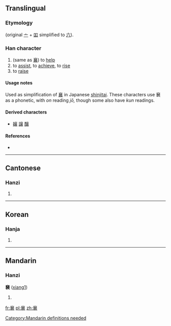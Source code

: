 ==Translingual==
{{ja-forms|㐮||[[襄]]}}

===Etymology===
{{Han simp|襄|f=吅|t=八}} (original [[亠]] + [[吅]] simplified to [[六]]).

===Han character===
{{Han char|rn=8|rad=亠|as=11|sn=13|four=|canj=卜金廿廿女 (YCTTV)|ids=⿱[[六]]⿳[[井]][[一]][[𧘇]]}}

# (same as [[襄]]) to [[help]]
# to [[assist]], to [[achieve]], to [[rise]]
# to [[raise]]

====Usage notes====
Used as simplification of [[襄]] in Japanese [[shinjitai]]. These characters use 㐮 as a phonetic, with ''on'' reading ''jō,'' though some also have ''kun'' readings.

====Derived characters====
* [[嬢]] [[譲]] [[醸]]

====References====
* {{Han ref|kx=0089.201|hdz=10291.080|uh=342E|ud=13358}}

----

==Cantonese==

===Hanzi===
{{yue-hanzi|jyut=[[soeng1]]|y=seung1}}

# {{defn|lang=yue|sort=亠11}}

----

==Korean==

===Hanja===
{{ko-hanja|hangeul=양|rv=yang|mr=yang|y=yang|eumhun=돕다|ehrv=dopda|ehmr=topta|ehy=topta}}

# {{defn|lang=ko|sort=亠11}}

----

==Mandarin==

===Hanzi===
'''㐮''' ([[xiang1]])

# {{defn|lang=cmn}}

[[Category:Mandarin definitions needed]]

[[fr:㐮]]
[[pl:㐮]]
[[zh:㐮]]